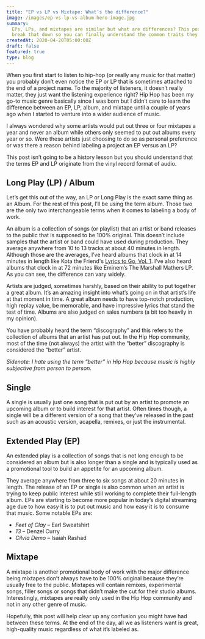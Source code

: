 ```yaml
---
title: "EP vs LP vs Mixtape: What’s the difference?"
image: /images/ep-vs-lp-vs-album-hero-image.jpg
summary:
  EPs, LPs, and mixtapes are similar but what are differences? This post will
  break that down so you can finally understand the common traits they share.
createdAt: 2020-04-20T05:00:00Z
draft: false
featured: true
type: blog
---
```


When you first start to listen to hip-hop (or really any music for that matter) you probably don’t even notice the EP or LP that is sometimes attached to the end of a project name. To the majority of listeners, it doesn’t really matter, they just want the listening experience right? Hip Hop has been my go-to music genre basically since I was born but I didn’t care to learn the difference between an EP, LP, album, and mixtape until a couple of years ago when I started to venture into a wider audience of music.

I always wondered why some artists would put out three or four mixtapes a year and never an album while others only seemed to put out albums every year or so. Were these artists just choosing to do so as personal preference or was there a reason behind labeling a project an EP versus an LP?

This post isn’t going to be a history lesson but you should understand that the terms EP and LP originate from the vinyl record format of audio.

## Long Play (LP) / Album

Let’s get this out of the way, an LP or Long Play is the exact same thing as an Album. For the rest of this post, I’ll be using the term album. Those two are the only two interchangeable terms when it comes to labeling a body of work.

An album is a collection of songs (or playlist) that an artist or band releases to the public that is supposed to be 100% original. This doesn’t include samples that the artist or band could have used during production. They average anywhere from 10 to 13 tracks at about 40 minutes in length. Although those are the averages, I’ve heard albums that clock in at 14 minutes in length like Kota the Friend's [Lyrics to Go, Vol. 1](/reviews/kota-the-friend-lyrics-to-go-volume-one). I’ve also heard albums that clock in at 72 minutes like Eminem’s The Marshall Mathers LP. As you can see, the difference can vary widely.

Artists are judged, sometimes harshly, based on their ability to put together a great album. It’s an amazing insight into what’s going on in that artist’s life at that moment in time. A great album needs to have top-notch production, high replay value, be memorable, and have impressive lyrics that stand the test of time. Albums are also judged on sales numbers (a bit too heavily in my opinion).

You have probably heard the term “discography” and this refers to the collection of albums that an artist has put out. In the Hip Hop community, most of the time (not always) the artist with the “better” discography is considered the “better” artist.

_Sidenote: I hate using the term “better” in Hip Hop because music is highly subjective from person to person._

## Single

A single is usually just one song that is put out by an artist to promote an upcoming album or to build interest for that artist. Often times though, a single will be a different version of a song that they’ve released in the past such as an acoustic version, acapella, remixes, or just the instrumental.

## Extended Play (EP)

An extended play is a collection of songs that is not long enough to be considered an album but is also longer than a single and is typically used as a promotional tool to build an appetite for an upcoming album.

They average anywhere from three to six songs at about 20 minutes in length. The release of an EP or single is also common when an artist is trying to keep public interest while still working to complete their full-length album. EPs are starting to become more popular in today’s digital streaming age due to how easy it is to put out music and how easy it is to consume that music. Some notable EPs are:

- _Feet of Clay_ – Earl Sweatshirt
- _13_ – Denzel Curry
- _Cilvia Demo_ – Isaiah Rashad

## Mixtape

A mixtape is another promotional body of work with the major difference being mixtapes don’t always have to be 100% original because they’re usually free to the public. Mixtapes will contain remixes, experimental songs, filler songs or songs that didn’t make the cut for their studio albums. Interestingly, mixtapes are really only used in the Hip Hop community and not in any other genre of music.

Hopefully, this post will help clear up any confusion you might have had between these terms. At the end of the day, all we as listeners want is great, high-quality music regardless of what it’s labeled as.
